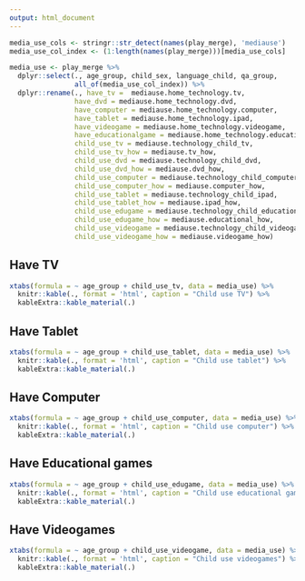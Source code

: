 ```yaml
---
output: html_document
---
```


```r
media_use_cols <- stringr::str_detect(names(play_merge), 'mediause')
media_use_col_index <- (1:length(names(play_merge)))[media_use_cols]

media_use <- play_merge %>%
  dplyr::select(., age_group, child_sex, language_child, qa_group, 
                all_of(media_use_col_index)) %>%
  dplyr::rename(., have_tv =  mediause.home_technology.tv,
                have_dvd = mediause.home_technology.dvd,
                have_computer = mediause.home_technology.computer,
                have_tablet = mediause.home_technology.ipad,
                have_videogame = mediause.home_technology.videogame,
                have_educationalgame = mediause.home_technology.educationalgame,
                child_use_tv = mediause.technology_child_tv,
                child_use_tv_how = mediause.tv_how,
                child_use_dvd = mediause.technology_child_dvd,
                child_use_dvd_how = mediause.dvd_how,
                child_use_computer = mediause.technology_child_computer,
                child_use_computer_how = mediause.computer_how,
                child_use_tablet = mediause.technology_child_ipad,
                child_use_tablet_how = mediause.ipad_how,
                child_use_edugame = mediause.technology_child_educational,
                child_use_edugame_how = mediause.educational_how,
                child_use_videogame = mediause.technology_child_videogame,
                child_use_videogame_how = mediause.videogame_how)
```

## Have TV

```r
xtabs(formula = ~ age_group + child_use_tv, data = media_use) %>%
  knitr::kable(., format = 'html', caption = "Child use TV") %>%
  kableExtra::kable_material(.)
```

## Have Tablet

```r
xtabs(formula = ~ age_group + child_use_tablet, data = media_use) %>%
  knitr::kable(., format = 'html', caption = "Child use tablet") %>%
  kableExtra::kable_material(.)
```

## Have Computer

```r
xtabs(formula = ~ age_group + child_use_computer, data = media_use) %>%
  knitr::kable(., format = 'html', caption = "Child use computer") %>%
  kableExtra::kable_material(.)
```

## Have Educational games

```r
xtabs(formula = ~ age_group + child_use_edugame, data = media_use) %>%
  knitr::kable(., format = 'html', caption = "Child use educational games") %>%
  kableExtra::kable_material(.)
```

## Have Videogames

```r
xtabs(formula = ~ age_group + child_use_videogame, data = media_use) %>%
  knitr::kable(., format = 'html', caption = "Child use videogames") %>%
  kableExtra::kable_material(.)
```
